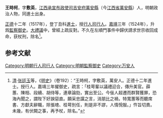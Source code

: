 '''王時柯'''，字'''敷英'''，[[江西承宣布政使司|江西承宣布政使司]][[吉安府|吉安府]][[萬安縣|萬安縣]]（今[[江西省|江西省]][[萬安縣|萬安縣]]）人，明朝政治人物，同進士出身。

[[正德_(明朝)|正德]]十二年（1517年），登丁丑科[[進士|進士]]，授[[行人司|行人司]][[行人|行人]]。[[嘉靖|嘉靖]]三年（1524年），升爲[[監察御史|監察御史]]。[[大禮議|大禮議]]中，曾經上疏反對。不久在左順門事件中歸伏請求世宗收回成命，获杖刑，除名<ref>[[清|清]]·[[张廷玉|张廷玉]]等，《[[明史|明史]]》（卷192）：“王時柯，字敷英，萬安人。正德十二年進士。授行人。嘉靖三年擢御史，疏言：「桂萼輩以議禮迎合，傳升美官。薛蕙、陳相、段續、胡侍等，連章論劾，實出至公。今佞人超遷而群賢獲罪，恐海內聞之，謂陛下好諛惡直。願采忠讜之言，消朋比之禍，特寬蕙等而聽席書、方獻夫辭職，除張璁、桂萼別任，則是非不謬，人情悅服。」忤旨切責。未幾，有伏闕之事，再予杖，除名。”</ref>。

==参考文献==
{{reflist}}
{{明朝人物小作品}}
{{正德十二年丁丑科殿試金榜}}
{{左順門事件}}
{{DEFAULTSORT:Wang王}}
[[Category:明朝行人司行人|Category:明朝行人司行人]]
[[Category:明朝監察御史|Category:明朝監察御史]]
[[Category:万安人|Category:万安人]]